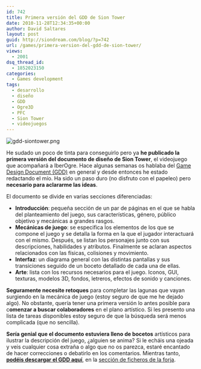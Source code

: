 ```yaml
---
id: 742
title: Primera versión del GDD de Sion Tower
date: 2010-11-28T12:34:35+00:00
author: David Saltares
layout: post
guid: http://siondream.com/blog/?p=742
url: /games/primera-version-del-gdd-de-sion-tower/
views:
  - 2001
dsq_thread_id:
  - 1852023150
categories:
  - Games development
tags:
  - desarrollo
  - diseño
  - GDD
  - Ogre3D
  - PFC
  - Sion Tower
  - videojuegos
---
```


![gdd-siontower.png](/img/wp/gdd-siontower.webp)

He sudado un poco de tinta para conseguirlo pero ya **he publicado la primera versión del documento de diseño de Sion Tower**, el videojuego que acompañará a IberOgre. Hace algunas semanas os hablaba del [Game Design Document (GDD)](/proyectos/pfc/sion-tower/game-design-document/) en general y desde entonces he estado redactando el mío. Ha sido un paso duro (no disfruto con el papeleo) pero **necesario para aclararme las ideas**.

El documento se divide en varias secciones diferenciadas:

- **Introducción**: pequeña sección de un par de páginas en el que se habla del planteamiento del juego, sus características, género, público objetivo y mecánicas a grandes rasgos.
- **Mecánicas de juego**: se especifica los elementos de los que se compone el juego y se detalla la forma en la que el jugador interactuará con el mismo. Después, se listan los personajes junto con sus descripciones, habilidades y atributos. Finalmente se aclaran aspectos relacionados con las físicas, colisiones y movimiento.
- **Interfaz**: un diagrama general con las distintas pantallas y sus transiciones seguido de un boceto detallado de cada una de ellas.
- **Arte**: lista con los recursos necesarios para el juego. Iconos, GUI, texturas, modelos 3D, fondos, letreros, efectos de sonido y canciones.

**Seguramente necesite retoques** para completar las lagunas que vayan surgiendo en la mecánica de juego (estoy seguro de que me he dejado algo). No obstante, quería tener una primera versión lo antes posible para c**omenzar a buscar colaboradores** en el plano artístico. Si les presento una lista de tareas disponibles estoy seguro de que la búsqueda será menos complicada (que no sencilla).

**Sería genial que el documento estuviera lleno de bocetos** artísticos para ilustrar la descripción del juego, ¿alguien se anima? Si le echáis una ojeada y veis cualquier cosa extraña o algo que no os parezca, estaré encantado de hacer correcciones o debatirlo en los comentarios. Mientras tanto, [**podéis descargar el GDD aquí**](http://forja.rediris.es/frs/download.php/2019/gdd.pdf), en la [sección de ficheros de la forja](http://forja.rediris.es/frs/?group_id=820).
